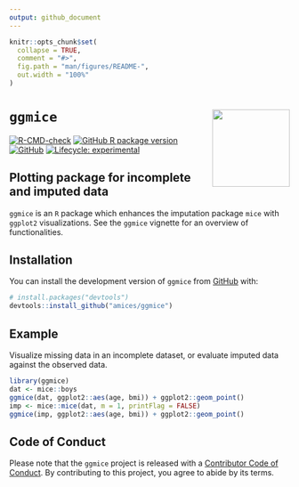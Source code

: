```yaml
---
output: github_document
---
```


<!-- README.md is generated from README.Rmd. Please edit that file and render with devtools::build_readme() -->

```r
knitr::opts_chunk$set(
  collapse = TRUE,
  comment = "#>",
  fig.path = "man/figures/README-",
  out.width = "100%"
)
```

# `ggmice` <a href='https://amices.github.io/ggmice/'><img src="man/figures/logo.png" align="right" height="139" /></a>

<!-- badges: start -->
[![R-CMD-check](https://github.com/amices/ggmice/workflows/R-CMD-check/badge.svg)](https://github.com/amices/ggmice/actions)
[![GitHub R package version](https://img.shields.io/github/r-package/v/amices/ggmice.svg)](https://github.com/amices/ggmice/blob/main/DESCRIPTION)
[![GitHub](https://img.shields.io/github/license/amices/ggmice.svg)](https://www.gnu.org/licenses/gpl-3.0.en.html)
[![Lifecycle: experimental](https://img.shields.io/badge/lifecycle-experimental-orange.svg)](https://lifecycle.r-lib.org/articles/stages.html#experimental)
<!-- badges: end -->

## Plotting package for incomplete and imputed data

`ggmice` is an `R` package which enhances the imputation package `mice` with `ggplot2` visualizations. See the `ggmice` vignette for an overview of functionalities.

## Installation

You can install the development version of `ggmice` from [GitHub](https://github.com/) with:

``` r
# install.packages("devtools")
devtools::install_github("amices/ggmice")
```

## Example

Visualize missing data in an incomplete dataset, or evaluate imputed data against the observed data.

```r
library(ggmice)
dat <- mice::boys
ggmice(dat, ggplot2::aes(age, bmi)) + ggplot2::geom_point()
imp <- mice::mice(dat, m = 1, printFlag = FALSE)
ggmice(imp, ggplot2::aes(age, bmi)) + ggplot2::geom_point() 
```

## Code of Conduct

Please note that the `ggmice` project is released with a [Contributor Code of Conduct](http://amices.org/ggmice/CODE_OF_CONDUCT.html). By contributing to this project, you agree to abide by its terms.
